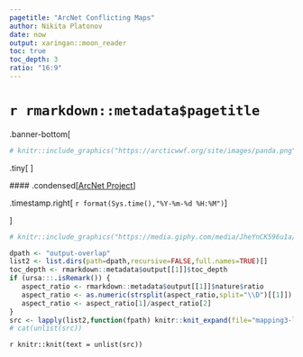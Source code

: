 ```yaml
---
pagetitle: "ArcNet Conflicting Maps"
author: Nikita Platonov
date: now
output: xaringan::moon_reader
toc: true
toc_depth: 3
ratio: "16:9"
---
```


# `r rmarkdown::metadata$pagetitle`

<!--
.inline[![](https://wwf.ru/assets/img/logo.jpg)]
-->

<style>
   :root{
      --sidebar: 40%;
      --pointsize: 16pt;
   }
   .sidebar {
      background-image: linear-gradient(to right, #00728f40, #fff0) !important;
   }
   .sidebar.left-column h2 {padding-left: 20px ;}
   .sidebar.left-column h3 {padding-left: 30px ;}
   .sidebar.left-column h4 {padding-left: 40px ;}
   .panel.hidden {display: none;}
</style>

.banner-bottom[

```r
# knitr::include_graphics("https://arcticwwf.org/site/images/panda.png")
```

.tiny[
<!--
Developed by Boris Solovyev.

Implemented by Nikita Platonov.

Content under CC-BY-ND.

Design under CC-BY-SA.
--> 
]

 #### .condensed[[ArcNet Project](https://arcticwwf.org/work/ocean/arcnet/)]

.timestamp.right[
`r format(Sys.time(),"%Y-%m-%d %H:%M")`
]

]

```r
# knitr::include_graphics("https://media.giphy.com/media/JheYnCK596u1a/source.gif")
```

```r
dpath <- "output-overlap"
list2 <- list.dirs(path=dpath,recursive=FALSE,full.names=TRUE)[]
toc_depth <- rmarkdown::metadata$output[[1]]$toc_depth
if (ursa:::.isRemark()) {
   aspect_ratio <- rmarkdown::metadata$output[[1]]$nature$ratio
   aspect_ratio <- as.numeric(strsplit(aspect_ratio,split="\\D")[[1]])
   aspect_ratio <- aspect_ratio[1]/aspect_ratio[2]
}
src <- lapply(list2,function(fpath) knitr::knit_expand(file="mapping3-level2.Rmd"))[]
# cat(unlist(src))
```

`r knitr::knit(text = unlist(src))`

